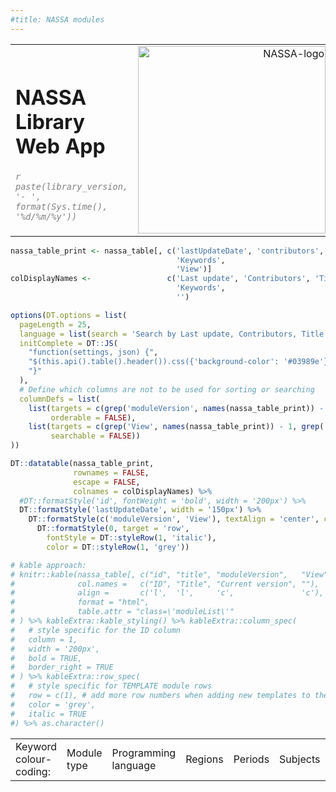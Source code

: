 ```yaml
---
#title: NASSA modules
---
```


<table class='pageHeader'>
  <tr>
    <td>
      <h1 class='pageTitle'>NASSA Library Web App</h1>
      <i style="text-align:right; color:grey;">`r paste(library_version, '- ', format(Sys.time(), '%d/%m/%y'))`</i>
    </td>
    <td style='text-align:right;'>
      <img src='images/NASSA-logo.png' width='300px' alt='NASSA-logo'>
    </td>
  </tr>
</table>

```r
nassa_table_print <- nassa_table[, c('lastUpdateDate', 'contributors', 'title', 'moduleVersion', 
                                     'Keywords', 
                                     'View')]
colDisplayNames <-                 c('Last update', 'Contributors', 'Title', 'Current version', 
                                     'Keywords', 
                                     '')

options(DT.options = list(
  pageLength = 25, 
  language = list(search = 'Search by Last update, Contributors, Title or keyword:'), 
  initComplete = DT::JS(
    "function(settings, json) {",
    "$(this.api().table().header()).css({'background-color': '#03989e'});",
    "}"
  ),
  # Define which columns are not to be used for sorting or searching
  columnDefs = list(
    list(targets = c(grep('moduleVersion', names(nassa_table_print)) - 1, grep('moduleVersion', names(nassa_table_print)) - 1), 
         orderable = FALSE), 
    list(targets = c(grep('View', names(nassa_table_print)) - 1, grep('View', names(nassa_table_print)) - 1), 
         searchable = FALSE))
))

DT::datatable(nassa_table_print, 
              rownames = FALSE,
              escape = FALSE,
              colnames = colDisplayNames) %>% 
  #DT::formatStyle('id', fontWeight = 'bold', width = '200px') %>% 
  DT::formatStyle('lastUpdateDate', width = '150px') %>% 
    DT::formatStyle(c('moduleVersion', 'View'), textAlign = 'center', columnWidth = '50px') %>% 
      DT::formatStyle(0, target = 'row', 
        fontStyle = DT::styleRow(1, 'italic'), 
        color = DT::styleRow(1, 'grey'))

# kable approach:
# knitr::kable(nassa_table[, c("id", "title", "moduleVersion",   "View")],
#              col.names =   c("ID", "Title", "Current version", ""),
#              align =       c('l',  'l',     'c',               'c'),
#              format = "html",
#              table.attr = "class=\'moduleList\'"
# ) %>% kableExtra::kable_styling() %>% kableExtra::column_spec(
#   # style specific for the ID column
#   column = 1, 
#   width = '200px', 
#   bold = TRUE,
#   border_right = TRUE
# ) %>% kableExtra::row_spec(
#   # style specific for TEMPLATE module rows
#   row = c(1), # add more row numbers when adding new templates to the library. TO-DO: possibly code an automatic filter
#   color = 'grey',
#   italic = TRUE
#) %>% as.character()
```

<table class='legend'>
  <tr>
    <td>
    Keyword colour-coding:
    </td>
    <td>
      <span class="badge" id="badgeModuleType">Module type</span>
    </td>
    <td>
      <span class="badge" id="badgeLanguage">Programming language</span>
    </td>
    <td>
      <span class="badge" id="badgeRegions">Regions</span>
    </td>
    <td>
      <span class="badge" id="badgePeriods">Periods</span>
    </td>
    <td>
      <span class="badge" id="badgeSubjects">Subjects</span>
    </td>
    <td>
      <span class="badge" id="badgeModelling">Modelling</span>
    </td>
    <td>
      <span class="badge" id="badgeProgramming">Programming</span>
    </td>
  </tr>
</table>
